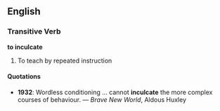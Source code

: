 ==English==
===Transitive Verb===
'''to inculcate'''

#To teach by repeated instruction

====Quotations====
*'''1932''': Wordless conditioning ... cannot '''inculcate''' the more complex courses of behaviour. &mdash; ''Brave New World'', Aldous Huxley